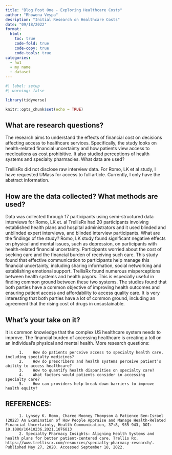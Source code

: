 ```yaml
---
title: "Blog Post One - Exploring Healthcare Costs"
author: "Rhowena Vespa"
desription: "Initial Research on Healthcare Costs"
date: "09/18/2022"
format:
  html:
    toc: true
    code-fold: true
    code-copy: true
    code-tools: true
categories:
  - hw1
  - my name
  - dataset
---
```


```r
#| label: setup
#| warning: false

library(tidyverse)

knitr::opts_chunk$set(echo = TRUE)
```



## What are research questions?
The research aims to understand the effects of financial cost on decisions affecting access to healthcare services. Specifically, the study looks on health-related financial uncertainty and how patients view access to medications as cost prohibitive. It also studied perceptions of health systems and specialty pharmacies.
What data are used? 

TrellisRx did not disclose raw interview data. For Romo, LK et al study, I have requested UMass for access to full article. Currently, I only have the abstract information.


## How are the data collected? What methods are used?
Data was collected through 17 participants using semi-structured data interviews for Romo, LK et. al 
TrellisRx had 20 participants involving established health plans and hospital administrators and it used blinded and unblinded expert interviews, and blinded interview participants.
What are the findings of the study?
Romo, LK study found significant negative effects on physical and mental issues, such as depression, on participants with health-related financial uncertainty. Participants worried about the cost of seeking care and the financial burden of receiving such care.  This study found that effective communication to participants help manage this financial uncertainty, including sharing information, social networking and establishing emotional support.
TrellisRx found numerous misperceptions between health systems and health payors. This is especially useful in finding common ground between these two systems. The studies found that both parties have a common objective of improving health outcomes and ensuring patient access and affordability to access quality care. It is very interesting that both parties have a lot of common ground, including an agreement that the rising cost of drugs in unsustainable. 


## What's your take on it?
It is common knowledge that the complex US healthcare system needs to improve. The financial burden of accessing healthcare is creating a toll on an individual’s physical and mental health. 
More research questions:

          1.	How do patients perceive access to specialty health care, including specialty medicines?
          2.	How do prescribers and health systems perceive patient’s ability to access healthcare?
          3.	How to quantify health disparities on specialty care? 
          4.	What factors would patients consider in accessing specialty care?
          5.	How can providers help break down barriers to improve health equity?

## REFERENCES:

          1. Lynsey K. Romo, Charee Mooney Thompson & Patience Ben-Israel (2022) An Examination of How People Appraise and Manage Health-Related Financial Uncertainty, Health Communication, 37:8, 935-943, DOI: 10.1080/10410236.2021.1876813
          2. Specialty Pharmacy Insights: Aligning Health Systems and health plans for better patient-centered care. Trellis Rx. https://www.trellisrx.com/resources/specialty-pharmacy-research/. Published May 27, 2020. Accessed September 18, 2022. 


